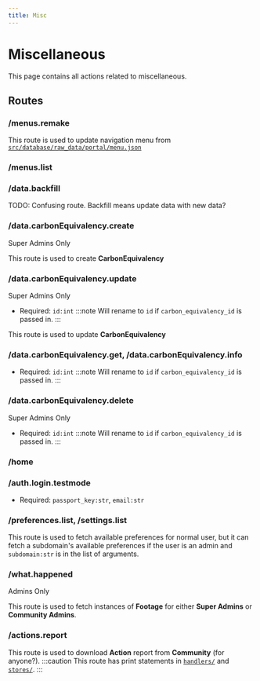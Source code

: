 ```yaml
---
title: Misc
---
```



# Miscellaneous

This page contains all actions related to miscellaneous.

## Routes

### /menus.remake

This route is used to update navigation menu from [`src/database/raw_data/portal/menu.json`](https://github.com/massenergize/api/blob/development/src/database/raw_data/portal/menu.json)

### /menus.list

### /data.backfill

TODO: Confusing route. Backfill means update data with new data?

### /data.carbonEquivalency.create

<Highlight level={1}>Super Admins Only</Highlight>

This route is used to create **CarbonEquivalency**

### /data.carbonEquivalency.update

<Highlight level={1}>Super Admins Only</Highlight>

- Required: `id:int`
:::note
Will rename to `id` if `carbon_equivalency_id` is passed in.
:::

This route is used to update **CarbonEquivalency**

### /data.carbonEquivalency.get, /data.carbonEquivalency.info
- Required: `id:int`
:::note
Will rename to `id` if `carbon_equivalency_id` is passed in.
:::

### /data.carbonEquivalency.delete

<Highlight level={1}>Super Admins Only</Highlight>

- Required: `id:int`
:::note
Will rename to `id` if `carbon_equivalency_id` is passed in.
:::

### /home

### /auth.login.testmode

- Required: `passport_key:str`, `email:str`

### /preferences.list, /settings.list

This route is used to fetch available preferences for normal user, but it can fetch a subdomain's available preferences if the user is an admin and `subdomain:str` is in the list of arguments.

### /what.happened

<Highlight level={1}>Admins Only</Highlight>

This route is used to fetch instances of **Footage** for either **Super Admins** or **Community Admins**.

### /actions.report

This route is used to download **Action** report from **Community** (for anyone?).
:::caution
This route has print statements in [`handlers/`](https://github.com/massenergize/api/blob/bc7edbf97e653b5b7baad64f10add466b8995a51/src/api/handlers/misc.py#LL76C9-L76C9) and [`stores/`](https://github.com/massenergize/api/blob/bc7edbf97e653b5b7baad64f10add466b8995a51/src/api/store/misc.py#L81).
:::